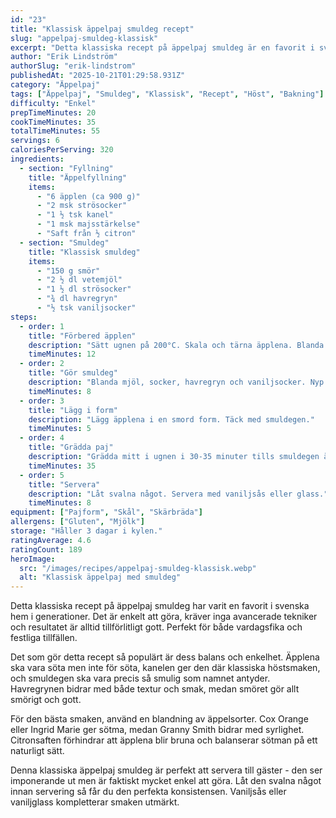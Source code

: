 ```yaml
---
id: "23"
title: "Klassisk äppelpaj smuldeg recept"
slug: "appelpaj-smuldeg-klassisk"
excerpt: "Detta klassiska recept på äppelpaj smuldeg är en favorit i svenska hem. Enkel att göra och alltid populär."
author: "Erik Lindström"
authorSlug: "erik-lindstrom"
publishedAt: "2025-10-21T01:29:58.931Z"
category: "Äppelpaj"
tags: ["Äppelpaj", "Smuldeg", "Klassisk", "Recept", "Höst", "Bakning"]
difficulty: "Enkel"
prepTimeMinutes: 20
cookTimeMinutes: 35
totalTimeMinutes: 55
servings: 6
caloriesPerServing: 320
ingredients:
  - section: "Fyllning"
    title: "Äppelfyllning"
    items:
      - "6 äpplen (ca 900 g)"
      - "2 msk strösocker"
      - "1 ½ tsk kanel"
      - "1 msk majsstärkelse"
      - "Saft från ½ citron"
  - section: "Smuldeg"
    title: "Klassisk smuldeg"
    items:
      - "150 g smör"
      - "2 ½ dl vetemjöl"
      - "1 ½ dl strösocker"
      - "¾ dl havregryn"
      - "½ tsk vaniljsocker"
steps:
  - order: 1
    title: "Förbered äpplen"
    description: "Sätt ugnen på 200°C. Skala och tärna äpplena. Blanda med socker, kanel, majsstärkelse och citronsaft."
    timeMinutes: 12
  - order: 2
    title: "Gör smuldeg"
    description: "Blanda mjöl, socker, havregryn och vaniljsocker. Nyp i smöret tills det blir en smulig deg."
    timeMinutes: 8
  - order: 3
    title: "Lägg i form"
    description: "Lägg äpplena i en smord form. Täck med smuldegen."
    timeMinutes: 5
  - order: 4
    title: "Grädda paj"
    description: "Grädda mitt i ugnen i 30-35 minuter tills smuldegen är gyllenbrun."
    timeMinutes: 35
  - order: 5
    title: "Servera"
    description: "Låt svalna något. Servera med vaniljsås eller glass."
    timeMinutes: 8
equipment: ["Pajform", "Skål", "Skärbräda"]
allergens: ["Gluten", "Mjölk"]
storage: "Håller 3 dagar i kylen."
ratingAverage: 4.6
ratingCount: 189
heroImage:
  src: "/images/recipes/appelpaj-smuldeg-klassisk.webp"
  alt: "Klassisk äppelpaj med smuldeg"
---
```


Detta klassiska recept på äppelpaj smuldeg har varit en favorit i svenska hem i generationer. Det är enkelt att göra, kräver inga avancerade tekniker och resultatet är alltid tillförlitligt gott. Perfekt för både vardagsfika och festliga tillfällen.

Det som gör detta recept så populärt är dess balans och enkelhet. Äpplena ska vara söta men inte för söta, kanelen ger den där klassiska höstsmaken, och smuldegen ska vara precis så smulig som namnet antyder. Havregrynen bidrar med både textur och smak, medan smöret gör allt smörigt och gott.

För den bästa smaken, använd en blandning av äppelsorter. Cox Orange eller Ingrid Marie ger sötma, medan Granny Smith bidrar med syrlighet. Citronsaften förhindrar att äpplena blir bruna och balanserar sötman på ett naturligt sätt.

Denna klassiska äppelpaj smuldeg är perfekt att servera till gäster - den ser imponerande ut men är faktiskt mycket enkel att göra. Låt den svalna något innan servering så får du den perfekta konsistensen. Vaniljsås eller vaniljglass kompletterar smaken utmärkt.

